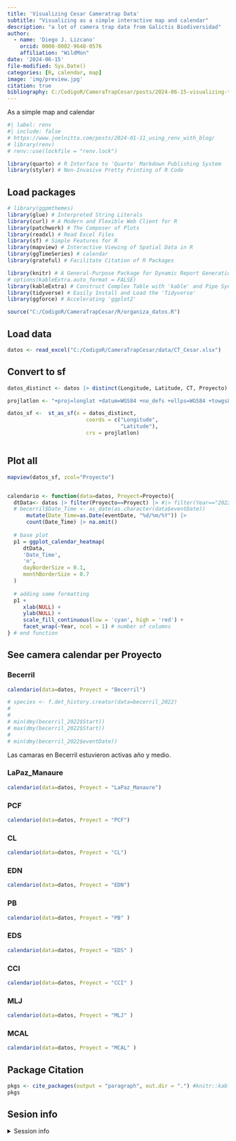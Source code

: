 ```yaml
---
title: 'Visualizing Cesar Cameratrap Data'
subtitle: "Visualizing as a simple interactive map and calendar"
description: "a lot of camera trap data from Galictis Biodiversidad"
author: 
  - name: 'Diego J. Lizcano'
    orcid: 0000-0002-9648-0576
    affiliation: "WildMon"
date: '2024-06-15'
file-modified: Sys.Date()
categories: [R, calendar, map]
image: 'img/preview.jpg'
citation: true
bibliography: C:/CodigoR/CameraTrapCesar/posts/2024-06-15-visualizing-the-data/grateful-refs.bib
---
```

As a simple map and calendar

```r
#| label: renv
#| include: false
# https://www.joelnitta.com/posts/2024-01-11_using_renv_with_blog/
# library(renv)
# renv::use(lockfile = "renv.lock")

library(quarto) # R Interface to 'Quarto' Markdown Publishing System
library(styler) # Non-Invasive Pretty Printing of R Code
```

## Load packages

```r

# library(ggpmthemes)
library(glue) # Interpreted String Literals
library(curl) # A Modern and Flexible Web Client for R
library(patchwork) # The Composer of Plots
library(readxl) # Read Excel Files
library(sf) # Simple Features for R
library(mapview) # Interactive Viewing of Spatial Data in R
library(ggTimeSeries) # calendar
library(grateful) # Facilitate Citation of R Packages

library(knitr) # A General-Purpose Package for Dynamic Report Generation in R
# options(kableExtra.auto_format = FALSE)
library(kableExtra) # Construct Complex Table with 'kable' and Pipe Syntax
library(tidyverse) # Easily Install and Load the 'Tidyverse'
library(ggforce) # Accelerating 'ggplot2'

source("C:/CodigoR/CameraTrapCesar/R/organiza_datos.R")

```

## Load data

```r

datos <- read_excel("C:/CodigoR/CameraTrapCesar/data/CT_Cesar.xlsx")

```


## Convert to sf

```r

datos_distinct <- datos |> distinct(Longitude, Latitude, CT, Proyecto)

projlatlon <- "+proj=longlat +datum=WGS84 +no_defs +ellps=WGS84 +towgs84=0,0,0"

datos_sf <-  st_as_sf(x = datos_distinct,
                         coords = c("Longitude", 
                                    "Latitude"),
                         crs = projlatlon)



```


## Plot all

```r
mapview(datos_sf, zcol="Proyecto")


calendario <- function(data=datos, Proyect=Proyecto){
  dtData<- datos |> filter(Proyecto==Proyect) |> #|> filter(Year=="2022")
  # becerril$Date_Time <- as_date(as.character(data$eventDate))
      mutate(Date_Time=as.Date(eventDate, "%d/%m/%Y")) |> 
      count(Date_Time) |> na.omit()
  
  # base plot
  p1 = ggplot_calendar_heatmap(
     dtData,
     'Date_Time',
     'n',
     dayBorderSize = 0.1,
     monthBorderSize = 0.7
  )
  
  # adding some formatting
  p1 +
     xlab(NULL) +
     ylab(NULL) +
     scale_fill_continuous(low = 'cyan', high = 'red') +
     facet_wrap(~Year, ncol = 1) # number of columns
} # end function

```


## See camera calendar per Proyecto

### Becerril

```r

calendario(data=datos, Proyect = "Becerril")

# species <- f.det_history.creator(data=becerril_2022)
# 
# 
# min(dmy(becerril_2022$Start))
# max(dmy(becerril_2022$Start))
# 
# min(dmy(becerril_2022$eventDate))

```
Las camaras en Becerril estuvieron activas año y medio.


### LaPaz_Manaure

```r

calendario(data=datos, Proyect = "LaPaz_Manaure")


```
### PCF
```r
calendario(data=datos, Proyect = "PCF")
```

### CL
```r
calendario(data=datos, Proyect = "CL")
```


### EDN
```r
calendario(data=datos, Proyect = "EDN")
```


### PB
```r
calendario(data=datos, Proyect = "PB" )
```


### EDS
```r
calendario(data=datos, Proyect = "EDS" )
```

### CCI
```r
calendario(data=datos, Proyect = "CCI" )
```

### MLJ
```r
calendario(data=datos, Proyect = "MLJ" )
```

### MCAL
```r
calendario(data=datos, Proyect = "MCAL" )
```


## Package Citation

```r
pkgs <- cite_packages(output = "paragraph", out.dir = ".") #knitr::kable(pkgs)
pkgs

```

## Sesion info

<details>
  
<summary>Session info</summary>

```r
#| label: sessioninfo
options(width = 150)
devtools::session_info()
```

</details>

